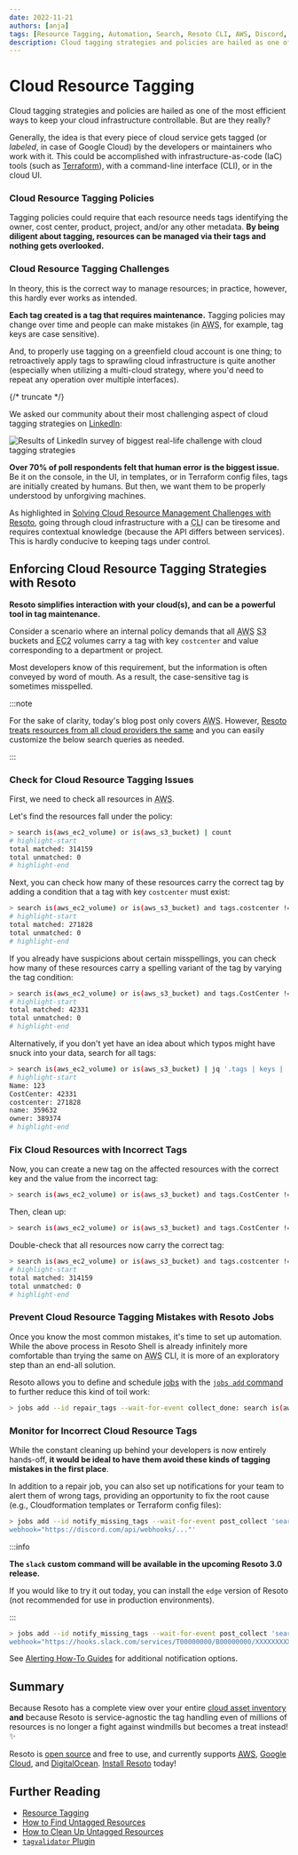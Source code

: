 ```yaml
---
date: 2022-11-21
authors: [anja]
tags: [Resource Tagging, Automation, Search, Resoto CLI, AWS, Discord, Slack]
description: Cloud tagging strategies and policies are hailed as one of the most efficient ways to keep your cloud infrastructure controllable. Resoto offers service-agnostic the resource tag handling.
---
```


# Cloud Resource Tagging

Cloud tagging strategies and policies are hailed as one of the most efficient ways to keep your cloud infrastructure controllable. But are they really?

Generally, the idea is that every piece of cloud service gets tagged (or _labeled_, in case of Google Cloud) by the developers or maintainers who work with it. This could be accomplished with infrastructure-as-code (IaC) tools (such as [Terraform](https://registry.terraform.io/providers/hashicorp/aws/latest/docs/guides/resource-tagging)), with a command-line interface (CLI), or in the cloud UI.

### Cloud Resource Tagging Policies

Tagging policies could require that each resource needs tags identifying the owner, cost center, product, project, and/or any other metadata. **By being diligent about tagging, resources can be managed via their tags and nothing gets overlooked.**

### Cloud Resource Tagging Challenges

In theory, this is the correct way to manage resources; in practice, however, this hardly ever works as intended.

**Each tag created is a tag that requires maintenance.** Tagging policies may change over time and people can make mistakes (in <abbr title="Amazon Web Services">AWS</abbr>, for example, tag keys are case sensitive).

And, to properly use tagging on a greenfield cloud account is one thing; to retroactively apply tags to sprawling cloud infrastructure is quite another (especially when utilizing a multi-cloud strategy, where you'd need to repeat any operation over multiple interfaces).

{/* truncate */}

We asked our community about their most challenging aspect of cloud tagging strategies on [LinkedIn](https://linkedin.com/feed/update/urn:li:activity:6987739499686428672):

![Results of LinkedIn survey of biggest real-life challenge with cloud tagging strategies](./img/linkedinpoll.png)

**Over 70% of poll respondents felt that human error is the biggest issue.** Be it on the console, in the UI, in templates, or in Terraform config files, tags are initially created by humans. But then, we want them to be properly understood by unforgiving machines.

As highlighted in [Solving Cloud Resource Management Challenges with Resoto](../solving-cloud-resource-management-challenges/index.mdx), going through cloud infrastructure with a <abbr title="command-line interface">CLI</abbr> can be tiresome and requires contextual knowledge (because the API differs between services). This is hardly conducive to keeping tags under control.

## Enforcing Cloud Resource Tagging Strategies with Resoto

**Resoto simplifies interaction with your cloud(s), and can be a powerful tool in tag maintenance.**

Consider a scenario where an internal policy demands that all <abbr title="Amazon Web Services">AWS</abbr> <abbr title="Simple Storage Service">S3</abbr> buckets and <abbr title="Elastic Compute Cloud">EC2</abbr> volumes carry a tag with key `costcenter` and value corresponding to a department or project.

Most developers know of this requirement, but the information is often conveyed by word of mouth. As a result, the case-sensitive tag is sometimes misspelled.

:::note

For the sake of clarity, today's blog post only covers <abbr title="Amazon Web Services">AWS</abbr>. However, [Resoto treats resources from all cloud providers the same](../multi-cloud-resource-management/index.mdx) and you can easily customize the below search queries as needed.

:::

### Check for Cloud Resource Tagging Issues

First, we need to check all resources in <abbr title="Amazon Web Services">AWS</abbr>.

Let's find the resources fall under the policy:

```bash title="Search for all resources that are EC2 Volumes or S3 Buckets, and count them"
> search is(aws_ec2_volume) or is(aws_s3_bucket) | count
# highlight-start
​total matched: 314159
​total unmatched: 0
# highlight-end
```

Next, you can check how many of these resources carry the correct tag by adding a condition that a tag with key `costcenter` must exist:

```bash title="Add the condition that a tag with key 'costcenter' must exist"
> search is(aws_ec2_volume) or is(aws_s3_bucket) and tags.costcenter != null | count
# highlight-start
​total matched: 271828
​total unmatched: 0
# highlight-end
```

If you already have suspicions about certain misspellings, you can check how many of these resources carry a spelling variant of the tag by varying the tag condition:

```bash title="Add the condition that a tag with key 'CostCenter' must exist"
> search is(aws_ec2_volume) or is(aws_s3_bucket) and tags.CostCenter != null | count
# highlight-start
​total matched: 42331
​total unmatched: 0
# highlight-end
```

Alternatively, if you don't yet have an idea about which typos might have snuck into your data, search for all tags:

```bash title="Search for all tags of all resources and count how often they occur"
> search is(aws_ec2_volume) or is(aws_s3_bucket) | jq '.tags | keys | .[] | {name:.}' | flatten | count /name
# highlight-start
​Name: 123
​CostCenter: 42331
​costcenter: 271828
​name: 359632
​owner: 389374
# highlight-end
```

### Fix Cloud Resources with Incorrect Tags

Now, you can create a new tag on the affected resources with the correct key and the value from the incorrect tag:

```bash title="Add a new tag to resources, taking the value from the existing tag"
> search is(aws_ec2_volume) or is(aws_s3_bucket) and tags.CostCenter != null | tag update costcenter {tags.CostCenter}
```

Then, clean up:

```bash title="Delete the incorrect tag"
> search is(aws_ec2_volume) or is(aws_s3_bucket) and tags.CostCenter != null | tag delete CostCenter
```

Double-check that all resources now carry the correct tag:

```bash title="Count resources that are EC2 Volumes or S3 Buckets that don't have a 'costcenter' tag"
> search is(aws_ec2_volume) or is(aws_s3_bucket) and tags.costcenter != null | count
# highlight-start
​total matched: 314159
​total unmatched: 0
# highlight-end
```

### Prevent Cloud Resource Tagging Mistakes with Resoto Jobs

Once you know the most common mistakes, it's time to set up automation. While the above process in Resoto Shell is already infinitely more comfortable than trying the same on <abbr title="Amazon Web Services">AWS</abbr> CLI, it is more of an exploratory step than an end-all solution.

Resoto allows you to define and schedule [jobs](/docs/concepts/automation#jobs) with the [`jobs add` command](/docs/reference/cli/job/add) to further reduce this kind of toil work:

```bash title="Create a job with the id 'repair_tags' that executes after the 'collect_done' event and runs the command to add a new tag to resources"
> jobs add --id repair_tags --wait-for-event collect_done: search is(aws_ec2_volume) or is(aws_s3_bucket) and tags.CostCenter != null | tag update costcenter {tags.CostCenter}
```

### Monitor for Incorrect Cloud Resource Tags

While the constant cleaning up behind your developers is now entirely hands-off, **it would be ideal to have them avoid these kinds of tagging mistakes in the first place**.

In addition to a repair job, you can also set up notifications for your team to alert them of wrong tags, providing an opportunity to fix the root cause (e.g., Cloudformation templates or Terraform config files):

<Tabs>
<TabItem value="discord" label="Discord">

```bash title="Create a job to send notifications of untagged resources to Discord"
> jobs add --id notify_missing_tags --wait-for-event post_collect 'search is(aws_ec2_volume) or is(aws_s3_bucket) and tags.costcenter = null | discord title="Resources missing `costcenter` tag"
webhook="https://discord.com/api/webhooks/..."'
```

</TabItem>
<TabItem value="slack" label="Slack">

:::info

**The `slack` custom command will be available in the upcoming Resoto 3.0 release.**

If you would like to try it out today, you can install the `edge` version of Resoto (not recommended for use in production environments).

:::

```bash title="Create a job to send notifications of untagged resources to Slack"
> jobs add --id notify_missing_tags --wait-for-event post_collect 'search is(aws_ec2_volume) or is(aws_s3_bucket) and tags.costcenter = null | slack title="Resources missing `costcenter` tag"
webhook="https://hooks.slack.com/services/T00000000/B00000000/XXXXXXXXXXXXXXXXXXXXXXXX"'
```

</TabItem>
</Tabs>

See [Alerting How-To Guides](/docs/how-to-guides/alerting) for additional notification options.

## Summary

Because Resoto has a complete view over your entire [cloud asset inventory](../cloud-asset-inventory/index.mdx) **and** because Resoto is service-agnostic the tag handling even of millions of resources is no longer a fight against windmills but becomes a treat instead! ✨

Resoto is [open source](https://github.com/someengineering/resoto/blob/main/LICENSE) and free to use, and currently supports [<abbr title="Amazon Web Services">AWS</abbr>](/docs/how-to-guides/data-sources/collect-aws-resource-data), [Google Cloud](/docs/how-to-guides/data-sources/collect-google-cloud-resource-data), and [DigitalOcean](/docs/how-to-guides/data-sources/collect-digitalocean-resource-data). [Install Resoto](/docs/getting-started/install-resoto) today!

## Further Reading

- [Resource Tagging](/docs/concepts/resource-management/tagging)
- [How to Find Untagged Resources](/docs/how-to-guides/search/find-untagged-resources)
- [How to Clean Up Untagged Resources](/docs/how-to-guides/cleanup/clean-up-untagged-resources)
- [`tagvalidator` Plugin](/docs/reference/components/plugins/tagvalidator)
